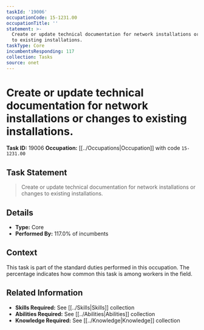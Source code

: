 ```yaml
---
taskId: '19006'
occupationCode: 15-1231.00
occupationTitle: ''
statement: >-
  Create or update technical documentation for network installations or changes
  to existing installations.
taskType: Core
incumbentsResponding: 117
collection: Tasks
source: onet
---
```

# Create or update technical documentation for network installations or changes to existing installations.

**Task ID:** 19006
**Occupation:** [[../Occupations|Occupation]] with code `15-1231.00`

## Task Statement

> Create or update technical documentation for network installations or changes to existing installations.

## Details

- **Type:** Core
- **Performed By:** 117.0% of incumbents

## Context

This task is part of the standard duties performed in this occupation. The percentage indicates how common this task is among workers in the field.

## Related Information

- **Skills Required:** See [[../Skills|Skills]] collection
- **Abilities Required:** See [[../Abilities|Abilities]] collection
- **Knowledge Required:** See [[../Knowledge|Knowledge]] collection
